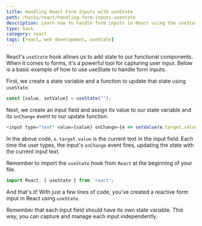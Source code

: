```yaml
---
title: Handling React Form Inputs with useState
path: /hacks/react/handling-form-inputs-usestate
description: Learn how to handle form inputs in React using the useState hook. This guide will walk you through creating a simple form in React, collecting and managing user input with useState.
type: hack
category: react
tags: [react, web development, useState]
---
```


React's `useState` hook allows us to add state to our functional components. When it comes to forms, it's a powerful tool for capturing user input. Below is a basic example of how to use useState to handle form inputs.

First, we create a state variable and a function to update that state using `useState`.

```javascript
const [value, setValue] = useState("");
```
Next, we create an input field and assign its value to our state variable and its `onChange` event to our update function.

```javascript
<input type="text" value={value} onChange={e => setValue(e.target.value)} />
```
In the above code, `e.target.value` is the current text in the input field. Each time the user types, the input's `onChange` event fires, updating the state with the current input text.

Remember to import the `useState` hook from `React` at the beginning of your file.

```javascript
import React, { useState } from 'react';
```
And that's it! With just a few lines of code, you've created a reactive form input in React using `useState`.

Remember that each input field should have its own state variable. This way, you can capture and manage each input independently.